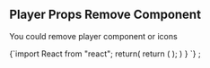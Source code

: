 ## Player Props Remove Component

You could remove player component or icons


<PlayerAddRemoveComponents />


<SyntaxHighlighter>
  {`import React from "react";
 return(
  return (
    <HesabaTimeDimension
      mapProps={{
        center: [35.76498031616211, 51.33673858642578],
        zoom: 13,
        zoomControl: false,
        className: classes.container
      }}
      data={data}
      playerProps={{
        speedIcon: false,
        forwardButton: false,
        speedSlider: false,
      }}
    />
  );
 )
}
`}
</SyntaxHighlighter>
;